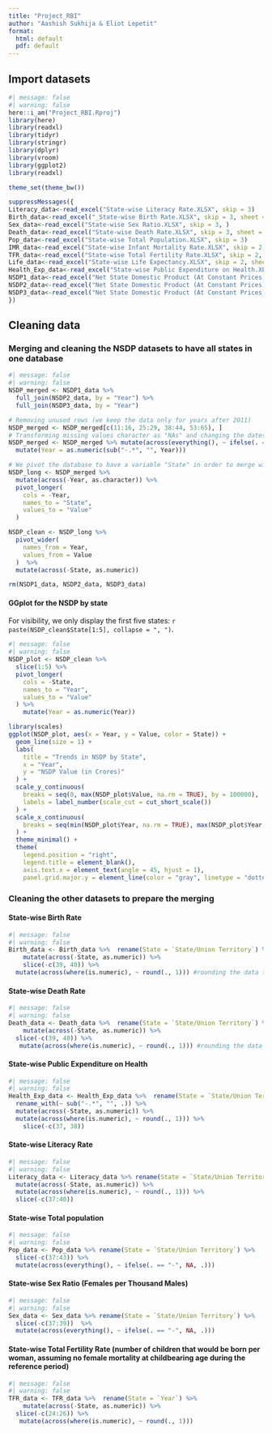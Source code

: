 ```yaml
---
title: "Project_RBI"
author: "Aashish Sukhija & Eliot Lepetit"
format: 
  html: default
  pdf: default
---
```


## Import datasets

```r
#| message: false
#| warning: false
here::i_am("Project_RBI.Rproj")
library(here)       
library(readxl)     
library(tidyr)  
library(stringr)
library(dplyr)
library(vroom)
library(ggplot2)
library(readxl)

theme_set(theme_bw())
```

```r
suppressMessages({
Literacy_data<-read_excel("State-wise Literacy Rate.XLSX", skip = 3)
Birth_data<-read_excel("_State-wise Birth Rate.XLSX", skip = 3, sheet = 2)
Sex_data<-read_excel("State-wise Sex Ratio.XLSX", skip = 3, )
Death_data<-read_excel("State-wise Death Rate.XLSX", skip = 3, sheet = 2)
Pop_data<-read_excel("State-wise Total Population.XLSX", skip = 3)
IMR_data<-read_excel("State-wise Infant Mortality Rate.XLSX", skip = 2, sheet = 2)
TFR_data<-read_excel("State-wise Total Fertility Rate.XLSX", skip = 2, sheet = 2)
Life_data<-read_excel("State-wise Life Expectancy.XLSX", skip = 2, sheet = "T_14(vi)")
Health_Exp_data<-read_excel("State-wise Public Expenditure on Health.XLSX", skip = 3)
NSDP1_data<-read_excel("Net State Domestic Product (At Constant Prices).XLSX", sheet = 1, skip = 4)
NSDP2_data<-read_excel("Net State Domestic Product (At Constant Prices).XLSX", sheet = 2, skip = 4)
NSDP3_data<-read_excel("Net State Domestic Product (At Constant Prices).XLSX", sheet = 3, skip = 4)
})
```

## Cleaning data

### Merging and cleaning the NSDP datasets to have all states in one database

```r
#| message: false
#| warning: false
NSDP_merged <- NSDP1_data %>%
  full_join(NSDP2_data, by = "Year") %>%
  full_join(NSDP3_data, by = "Year")

# Removing unused rows (we keep the data only for years after 2011)
NSDP_merged <- NSDP_merged[c(11:16, 25:29, 38:44, 53:65), ] 
# Transforming missing values character as "NAs" and changing the dates format
NSDP_merged <- NSDP_merged %>% mutate(across(everything(), ~ ifelse(. == "-", NA, .))) %>%
  mutate(Year = as.numeric(sub("-.*", "", Year)))

# We pivot the database to have a variable "State" in order to merge with other datasets
NSDP_long <- NSDP_merged %>%
  mutate(across(-Year, as.character)) %>%
  pivot_longer(
    cols = -Year,         
    names_to = "State",    
    values_to = "Value"     
  ) 

NSDP_clean <- NSDP_long %>%
  pivot_wider(
    names_from = Year,     
    values_from = Value
  )  %>%
  mutate(across(-State, as.numeric))

rm(NSDP1_data, NSDP2_data, NSDP3_data)

```


#### GGplot for the NSDP by state
For visibility, we only display the first five states:  `r paste(NSDP_clean$State[1:5], collapse = ", ")`.
```r
#| message: false
#| warning: false
NSDP_plot <- NSDP_clean %>%
  slice(1:5) %>%
  pivot_longer(
    cols = -State,          
    names_to = "Year",       
    values_to = "Value"
  ) %>%
    mutate(Year = as.numeric(Year))

library(scales)
ggplot(NSDP_plot, aes(x = Year, y = Value, color = State)) +
  geom_line(size = 1) +                
  labs(
    title = "Trends in NSDP by State",
    x = "Year",
    y = "NSDP Value (in Crores)"
  ) +
  scale_y_continuous(
    breaks = seq(0, max(NSDP_plot$Value, na.rm = TRUE), by = 100000),  
    labels = label_number(scale_cut = cut_short_scale())              
  ) +
  scale_x_continuous(
    breaks = seq(min(NSDP_plot$Year, na.rm = TRUE), max(NSDP_plot$Year, na.rm = TRUE), by = 2) 
  ) +
  theme_minimal() +
  theme(
    legend.position = "right",
    legend.title = element_blank(),
    axis.text.x = element_text(angle = 45, hjust = 1), 
    panel.grid.major.y = element_line(color = "gray", linetype = "dotted"))  
```


### Cleaning the other datasets to prepare the merging

#### State-wise Birth Rate
```r
#| message: false
#| warning: false
Birth_data <- Birth_data %>%  rename(State = `State/Union Territory`) %>%
    mutate(across(-State, as.numeric)) %>% 
    slice(-c(39, 40)) %>%
  mutate(across(where(is.numeric), ~ round(., 1))) #rounding the data to one decimal place
```

#### State-wise Death Rate
```r
#| message: false
#| warning: false
Death_data <- Death_data %>%  rename(State = `State/Union Territory`) %>%
    mutate(across(-State, as.numeric)) %>%
  slice(-c(39, 40)) %>%
   mutate(across(where(is.numeric), ~ round(., 1))) #rounding the data to one decimal place
```

#### State-wise Public Expenditure on Health
```r
#| message: false
#| warning: false
Health_Exp_data <- Health_Exp_data %>%  rename(State = `State/Union Territory`) %>%
  rename_with(~ sub("-.*", "", .)) %>%
  mutate(across(-State, as.numeric)) %>%
  mutate(across(where(is.numeric), ~ round(., 1))) %>%
    slice(-c(37, 38))
```

#### State-wise Literacy Rate
```r
#| message: false
#| warning: false
Literacy_data <- Literacy_data %>% rename(State = `State/Union Territory`) %>%
  mutate(across(-State, as.numeric)) %>%
  mutate(across(where(is.numeric), ~ round(., 1))) %>%
  slice(-c(37:40))
```

#### State-wise Total population
```r
#| message: false
#| warning: false
Pop_data <- Pop_data %>% rename(State = `State/Union Territory`) %>%
  slice(-c(37:43)) %>%
  mutate(across(everything(), ~ ifelse(. == "-", NA, .)))
```

#### State-wise Sex Ratio (Females per Thousand Males)
```r
#| message: false
#| warning: false
Sex_data <- Sex_data %>% rename(State = `State/Union Territory`) %>%
  slice(-c(37:39))  %>%
  mutate(across(everything(), ~ ifelse(. == "-", NA, .)))
```

#### State-wise Total Fertility Rate (number of children that would be born per woman, assuming no female mortality at childbearing age during the reference period)
```r
#| message: false
#| warning: false
TFR_data <- TFR_data %>%  rename(State = `Year`) %>%
    mutate(across(-State, as.numeric)) %>%
  slice(-c(24:26)) %>%
   mutate(across(where(is.numeric), ~ round(., 1)))
```
